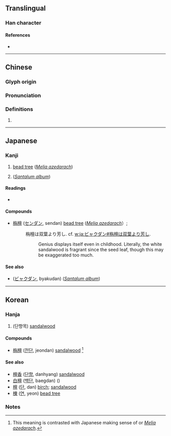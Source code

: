 {{character info/new}}
==Translingual==

===Han character===
{{Han char|rn=75|rad=木|as=06|sn=10|four=48947|canj=DOBY|ids=⿰[[木]]⿱[[𠂉]][[丹]]}}

====References====
* {{Han ref|kx=0523.240|dkj=14737|dj=0912.030|hdz=21200.050|uh=6834|ud=26676|bh=D1EA|bd=53738}}

----

==Chinese==
{{zh-forms}}

===Glyph origin===
{{Han etym}}

===Pronunciation===
{{zh-pron
|m=zhān
|c=zin1
|mc=y
|oc=y
|ma=
|cat=
}}

===Definitions===
{{zh-hanzi}}

# {{zh-only|栴檀}}

----

==Japanese==

===Kanji===
{{ja-kanji|grade=|rs=木06}}

# [[bead tree]] (''[[Melia azedarach]]'')
# {{vern|white sandalwood}} (''[[Santalum album]]'')

====Readings====
* {{ja-readings|on=[[せん]] (sen)|kun=[[おうち]]}}

====Compounds====
* [[栴檀]] ([[センダン]], sendan) [[bead tree]] (''[[Melia azedarach]]''）; {{vern|white sandalwood}}
*: 栴檀は双葉より芳し. cf. [[w:ja:ビャクダン#栴檀は双葉より芳し]].
*:: Genius displays itself even in childhood. Literally, the white sandalwood is fragrant since the seed leaf, though this may be exaggerated too much.

====See also====
* {{l|ja|白檀}} ([[ビャクダン]], byakudan) {{vern|white sandalwood}} (''[[Santalum album]]'')

----

==Korean==

===Hanja===
{{ko-hanja|hangeul=전|eumhun=|rv=jeon|mr=chŏn|y=cen}}

# (단향목) [[sandalwood]]

====Compounds====
* [[栴檀]] ([[전단]], jeondan) [[sandalwood]] <ref>This meaning is contrasted with Japanese making sense of {{m|en|bead tree}} or ''[[Melia azedarach]]''. </ref>

====See also====
* [[檀香]] ([[단향]], danhyang) [[sandalwood]]
* [[白檀]] ([[백단]], baegdan) {{vern|white sandalwood|pedia=1}} ({{taxlink|Santalum album|species|noshow=1|ver=170210}})
* [[檀]] ([[단]], dan) [[birch]]; [[sandalwood]]
* [[楝]] ([[연]], yeon) [[bead tree]]

===Notes===
<references />
